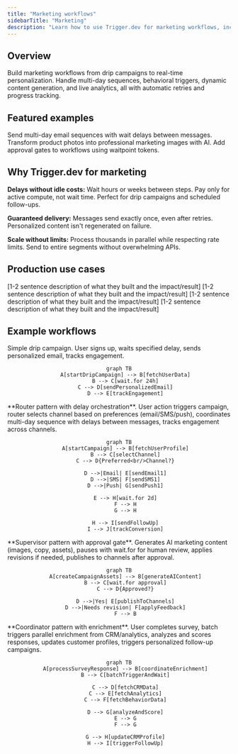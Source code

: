 ```yaml
---
title: "Marketing workflows"
sidebarTitle: "Marketing"
description: "Learn how to use Trigger.dev for marketing workflows, including drip campaigns, behavioral triggers, personalization engines, and AI-powered content workflows"
---
```



## Overview

Build marketing workflows from drip campaigns to real-time personalization. Handle multi-day sequences, behavioral triggers, dynamic content generation, and live analytics, all with automatic retries and progress tracking.

## Featured examples

<CardGroup cols={3}>
  <Card
    title="Email sequences with Resend"
    icon="book"
    href="/guides/examples/resend-email-sequence"
  >
    Send multi-day email sequences with wait delays between messages.
  </Card>
  <Card
    title="Product image generator"
    icon="book"
    href="/guides/example-projects/product-image-generator"
  >
    Transform product photos into professional marketing images with AI.
  </Card>
  <Card
    title="Human-in-the-loop workflow"
    icon="book"
    href="/guides/example-projects/human-in-the-loop-workflow"
  >
    Add approval gates to workflows using waitpoint tokens.
  </Card>
</CardGroup>

## Why Trigger.dev for marketing

**Delays without idle costs:** Wait hours or weeks between steps. Pay only for active compute, not wait time. Perfect for drip campaigns and scheduled follow-ups.

**Guaranteed delivery:** Messages send exactly once, even after retries. Personalized content isn't regenerated on failure.

**Scale without limits:** Process thousands in parallel while respecting rate limits. Send to entire segments without overwhelming APIs.

## Production use cases

<CardGroup cols={2}>
  <Card title="[Customer/Company Name]" icon="building">
    [1-2 sentence description of what they built and the impact/result]
  </Card>
  <Card title="[Customer/Company Name]" icon="building">
    [1-2 sentence description of what they built and the impact/result]
  </Card>
  <Card title="[Customer/Company Name]" icon="building">
    [1-2 sentence description of what they built and the impact/result]
  </Card>
  <Card title="[Customer/Company Name]" icon="building">
    [1-2 sentence description of what they built and the impact/result]
  </Card>
</CardGroup>

## Example workflows

<Tabs>
  <Tab title="Email sequence">
    Simple drip campaign. User signs up, waits specified delay, sends personalized email, tracks engagement.

<div align="center">

```mermaid
graph TB
    A[startDripCampaign] --> B[fetchUserData]
    B --> C[wait.for 24h]
    C --> D[sendPersonalizedEmail]
    D --> E[trackEngagement]
```

</div>
  </Tab>

  <Tab title="Multi-channel">
    **Router pattern with delay orchestration**. User action triggers campaign, router selects channel based on preferences (email/SMS/push), coordinates multi-day sequence with delays between messages, tracks engagement across channels.

<div align="center">

```mermaid
graph TB
    A[startCampaign] --> B[fetchUserProfile]
    B --> C[selectChannel]
    C --> D{Preferred<br/>Channel?}

    D -->|Email| E[sendEmail1]
    D -->|SMS| F[sendSMS1]
    D -->|Push| G[sendPush1]

    E --> H[wait.for 2d]
    F --> H
    G --> H

    H --> I[sendFollowUp]
    I --> J[trackConversion]
```

</div>
  </Tab>

  <Tab title="Content approval">
    **Supervisor pattern with approval gate**. Generates AI marketing content (images, copy, assets), pauses with wait.for for human review, applies revisions if needed, publishes to channels after approval.

<div align="center">

```mermaid
graph TB
    A[createCampaignAssets] --> B[generateAIContent]
    B --> C[wait.for approval]
    C --> D{Approved?}

    D -->|Yes| E[publishToChannels]
    D -->|Needs revision| F[applyFeedback]
    F --> B
```

</div>
  </Tab>

  <Tab title="Survey analysis">
    **Coordinator pattern with enrichment**. User completes survey, batch triggers parallel enrichment from CRM/analytics, analyzes and scores responses, updates customer profiles, triggers personalized follow-up campaigns.

<div align="center">

```mermaid
graph TB
    A[processSurveyResponse] --> B[coordinateEnrichment]
    B --> C[batchTriggerAndWait]

    C --> D[fetchCRMData]
    C --> E[fetchAnalytics]
    C --> F[fetchBehaviorData]

    D --> G[analyzeAndScore]
    E --> G
    F --> G

    G --> H[updateCRMProfile]
    H --> I[triggerFollowUp]
```

</div>
  </Tab>
</Tabs>

<UseCasesCards />
